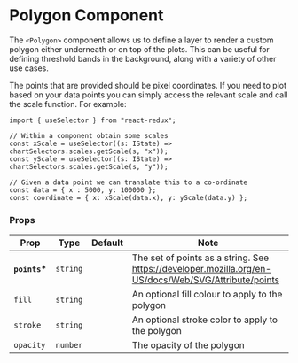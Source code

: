 
<Meta title="Components/Polygon" />

# Polygon Component

The `<Polygon>` component allows us to define a layer to render a custom polygon either underneath or on top of the plots. This can be useful for defining threshold bands in the background, along with a variety of other use cases.

<Canvas>
    <Story id="components-polygon--default" />
</Canvas>

The points that are provided should be pixel coordinates. If you need to plot based on your data points you can simply access the relevant scale and call the scale function. For example:

```
import { useSelector } from "react-redux";

// Within a component obtain some scales
const xScale = useSelector((s: IState) => chartSelectors.scales.getScale(s, "x"));
const yScale = useSelector((s: IState) => chartSelectors.scales.getScale(s, "y"));

// Given a data point we can translate this to a co-ordinate
const data = { x : 5000, y: 100000 };
const coordinate = { x: xScale(data.x), y: yScale(data.y) };
```

### Props

| Prop           | Type     | Default | Note                                                                                                 |
| -------------- | -------- | ------- | ---------------------------------------------------------------------------------------------------- |
| **`points`\*** | `string` |         | The set of points as a string. See https://developer.mozilla.org/en-US/docs/Web/SVG/Attribute/points |
| `fill`         | `string` |         | An optional fill colour to apply to the polygon                                                      |
| `stroke`       | `string` |         | An optional stroke color to apply to the polygon                                                     |
| `opacity`      | `number` |         | The opacity of the polygon                                                                           |

<br />
